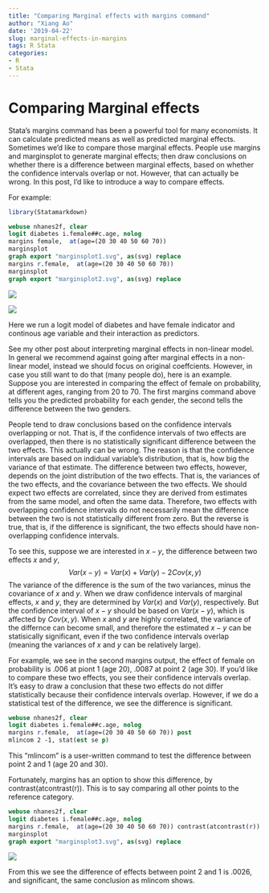 ```yaml
---
title: "Comparing Marginal effects with margins command"
author: "Xiang Ao"
date: '2019-04-22'
slug: marginal-effects-in-margins
tags: R Stata
categories:
- R
- Stata
---
```


# Comparing Marginal effects

Stata's margins command has been a powerful tool for many economists.  It can calculate predicted means as well as predicted marginal effects.  Sometimes we'd like to compare those marginal effects.  People use margins and marginsplot to generate marginal effects; then draw conclusions on whether there is a difference between marginal effects, based on whether the confidence intervals overlap or not. However, that can actually be wrong. In this post, I'd like to introduce a way to compare effects.


For example:
```r
library(Statamarkdown)
```

```stata
webuse nhanes2f, clear
logit diabetes i.female##c.age, nolog
margins female,  at(age=(20 30 40 50 60 70)) 
marginsplot
graph export "marginsplot1.svg", as(svg) replace
margins r.female,  at(age=(20 30 40 50 60 70)) 
marginsplot
graph export "marginsplot2.svg", as(svg) replace
```

![](marginsplot1.svg)

![](marginsplot2.svg)

Here we run a logit model of diabetes and have female indicator and continous age variable and their interaction as predictors.

See my other post about interpreting marginal effects in non-linear model.  In general we recommend against going after marginal effects in a non-linear model, instead we should focus on original coeffcients.  However, in case you still want to do that (many people do), here is an example.  Suppose you are interested in comparing the effect of female on probability, at different ages, ranging from 20 to 70.  The first margins command above tells you the predicted probability for each gender, the second tells the difference between the two genders.  

People tend to draw conclusions based on the confidence intervals overlapping or not.  That is, if the confidence intervals of two effects are overlapped, then there is no statistically significant difference between the two effects.  This actually can be wrong.  The reason is that the confidence intervals are based on indidual variable's distribution, that is, how big the variance of that estimate.  The difference between two effects, however, depends on the joint distribution of the two effects.  That is, the variances of the two effects, and the covariance between the two effects.  We should expect two effects are correlated, since they are derived from estimates from the same model, and often the same data.  Therefore, two effects with overlapping confidence intervals do not necessarily mean the difference between the two is not statistically different from zero.  But the reverse is true, that is, if the difference is significant, the two effects should have non-overlapping confidence intervals.

To see this, suppose we are interested in $x-y$, the difference between two effects $x$ and $y$,
$$ Var(x-y)=Var(x) + Var(y) - 2 Cov(x,y) $$
The variance of the difference is the sum of the two variances, minus the covariance of $x$ and $y$.  When we draw confidence intervals of marginal effects, $x$ and $y$, they are determined by $Var(x)$ and $Var(y)$, respectively.   But the confidence interval of $x-y$ should be based on $Var(x-y)$, which is affected by $Cov(x,y)$.  When $x$ and $y$ are highly correlated, the variance of the differnce can become small, and therefore the estimated $x-y$ can be statisically significant, even if the two confidence intervals overlap (meaning the variances of $x$ and $y$ can be relatively large).

For example, we see in the second margins output, the effect of female on probability is .006 at piont 1 (age 20), .0087 at point 2 (age 30).  If you'd like to compare these two effects, you see their confidence intervals overlap.  It's easy to draw a conclusion that these two effects do not differ statistically because their confidence intervals overlap.  However, if we do a statistical test of the difference, we see the difference is significant.


```stata
webuse nhanes2f, clear
logit diabetes i.female##c.age, nolog
margins r.female,  at(age=(20 30 40 50 60 70)) post
mlincom 2 -1, stat(est se p)
```

This "mlincom" is a user-written command to test the difference between point 2 and 1 (age 20 and 30).

Fortunately, margins has an option to show this difference, by contrast(atcontrast(r)).  This is to say comparing all other points to the reference category.

```stata
webuse nhanes2f, clear
logit diabetes i.female##c.age, nolog
margins r.female,  at(age=(20 30 40 50 60 70)) contrast(atcontrast(r))
marginsplot
graph export "marginsplot3.svg", as(svg) replace
```

![](marginsplot3.svg)
 

From this we see the difference of effects between point 2 and 1 is .0026, and significant, the same conclusion as mlincom shows.


